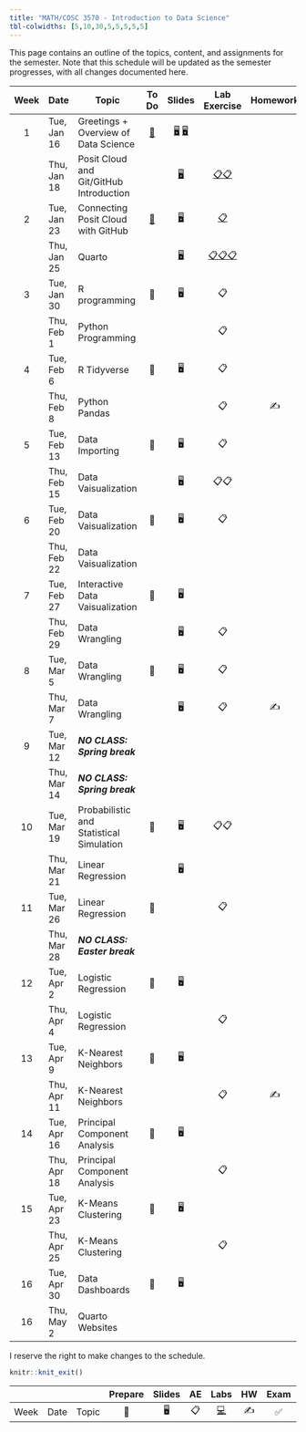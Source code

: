 ```yaml
---
title: "MATH/COSC 3570 - Introduction to Data Science"
tbl-colwidths: [5,10,30,5,5,5,5,5]
---
```


This page contains an outline of the topics, content, and assignments for the semester. Note that this schedule will be updated as the semester progresses, with all changes documented here.

::: column-screen-inset-right
| Week | Date        | Topic                                    |               To Do               |                                             Slides                                              |                                                                    Lab Exercise                                                                    | Homework | Lab Presentation |
|:-------:|---------|---------|:-------:|:--------:|:-------:|:-------:|:-------:|
|  1   | Tue, Jan 16 | Greetings + Overview of Data Science     | [📖](/weeks/week-1.html "Week 1") | [🖥️](/slides/01-syllabus.html "01-Syllabus") [🖥️](/slides/02-datascience.html "02-datascience") |                                                                                                                                                    |          |                  |
|      | Thu, Jan 18 | Posit Cloud and Git/GitHub Introduction  |                                   |                             [🖥️](/slides/03-posit.html "03-posit")                              |                          [📋](/exercise/lab00-posit.html "lab00-posit")[📋](/exercise/lab01-rscript.html "lab01-rscript")                          |          |                  |
|  2   | Tue, Jan 23 | Connecting Posit Cloud with GitHub       | [📖](/weeks/week-2.html "Week 2") |                               [🖥️](/slides/04-git.html "04-git")                                |                                                     [📋](/exercise/lab00-git.html "lab00-git")                                                     |          |                  |
|      | Thu, Jan 25 | Quarto                                   |                                   |                            [🖥️](/slides/05-quarto.html "05-quarto")                             | [📋](/exercise/lab02-quarto.html "lab02-quarto")[📋](/exercise/lab03-markdown.html "lab03-markdown")[📋](/exercise/lab04-chunk.html "lab04-chunk") |          |                  |
|  3   | Tue, Jan 30 | R programming                            |                📖                 |                                               🖥️                                                |                                                                         📋                                                                         |          |                  |
|      | Thu, Feb 1  | Python Programming                       |                                   |                                                                                                 |                                                                         📋                                                                         |          |                  |
|  4   | Tue, Feb 6  | R Tidyverse                              |                📖                 |                                               🖥️                                                |                                                                         📋                                                                         |          |        ✅        |
|      | Thu, Feb 8  | Python Pandas                            |                                   |                                                                                                 |                                                                         📋                                                                         |    ✍️    |                  |
|  5   | Tue, Feb 13 | Data Importing                           |                📖                 |                                               🖥️                                                |                                                                         📋                                                                         |          |                  |
|      | Thu, Feb 15 | Data Vaisualization                      |                                   |                                               🖥️                                                |                                                                        📋📋                                                                        |          |                  |
|  6   | Tue, Feb 20 | Data Vaisualization                      |                📖                 |                                               🖥️                                                |                                                                         📋                                                                         |          |                  |
|      | Thu, Feb 22 | Data Vaisualization                      |                                   |                                                                                                 |                                                                                                                                                    |          |                  |
|  7   | Tue, Feb 27 | Interactive Data Vaisualization          |                📖                 |                                               🖥️                                                |                                                                                                                                                    |          |        ✅        |
|      | Thu, Feb 29 | Data Wrangling                           |                                   |                                               🖥️                                                |                                                                         📋                                                                         |          |                  |
|  8   | Tue, Mar 5  | Data Wrangling                           |                📖                 |                                               🖥️                                                |                                                                         📋                                                                         |          |                  |
|      | Thu, Mar 7  | Data Wrangling                           |                                   |                                               🖥️                                                |                                                                         📋                                                                         |    ✍️    |                  |
|  9   | Tue, Mar 12 | ***NO CLASS: Spring break***             |                                   |                                                                                                 |                                                                                                                                                    |          |                  |
|      | Thu, Mar 14 | ***NO CLASS: Spring break***             |                                   |                                                                                                 |                                                                                                                                                    |          |                  |
|  10  | Tue, Mar 19 | Probabilistic and Statistical Simulation |                📖                 |                                               🖥️                                                |                                                                        📋📋                                                                        |          |                  |
|      | Thu, Mar 21 | Linear Regression                        |                                   |                                               🖥️                                                |                                                                                                                                                    |          |                  |
|  11  | Tue, Mar 26 | Linear Regression                        |                📖                 |                                                                                                 |                                                                         📋                                                                         |          |                  |
|      | Thu, Mar 28 | ***NO CLASS: Easter break***             |                                   |                                                                                                 |                                                                                                                                                    |          |                  |
|  12  | Tue, Apr 2  | Logistic Regression                      |                📖                 |                                               🖥️                                                |                                                                                                                                                    |          |                  |
|      | Thu, Apr 4  | Logistic Regression                      |                                   |                                                                                                 |                                                                         📋                                                                         |          |                  |
|  13  | Tue, Apr 9  | K-Nearest Neighbors                      |                📖                 |                                               🖥️                                                |                                                                                                                                                    |          |                  |
|      | Thu, Apr 11 | K-Nearest Neighbors                      |                                   |                                                                                                 |                                                                         📋                                                                         |    ✍️    |                  |
|  14  | Tue, Apr 16 | Principal Component Analysis             |                📖                 |                                               🖥️                                                |                                                                                                                                                    |          |        📂        |
|      | Thu, Apr 18 | Principal Component Analysis             |                                   |                                                                                                 |                                                                         📋                                                                         |          |                  |
|  15  | Tue, Apr 23 | K-Means Clustering                       |                📖                 |                                               🖥️                                                |                                                                                                                                                    |          |                  |
|      | Thu, Apr 25 | K-Means Clustering                       |                                   |                                                                                                 |                                                                         📋                                                                         |          |                  |
|  16  | Tue, Apr 30 | Data Dashboards                          |                📖                 |                                               🖥️                                                |                                                                                                                                                    |          |        📂        |
|  16  | Thu, May 2  | Quarto Websites                          |                                   |                                                                                                 |                                                                                                                                                    |          |                  |
:::

I reserve the right to make changes to the schedule.

```r
knitr::knit_exit()
```

|      |      |       | Prepare | Slides | AE  |                                                    Labs                                                    | HW  | Exam | Project |
|--------|--------|--------|:------:|:------:|:------:|:------:|:------:|:------:|:------:|
| Week | Date | Topic |   📖    |   🖥️   | 📋  | [💻](https://sakai.duke.edu/samigo-app/servlet/Login?id=6fa7ebf3-01af-42a6-91ba-3e813d3901221641094171786) | ✍️  |  ✅  |   📂    |
